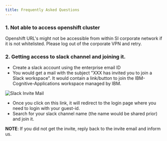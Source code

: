 ```yaml
---
title: Frequently Asked Questions
---
```


### 1. Not able to access openshift cluster

Openshift URL's might not be accessible from within SI corporate network if it is not whitelisted. Please log out of the corporate VPN and retry.

### 2. Getting access to slack channel and joining it.
- Create a slack account using the enterprise email ID 
- You would get a mail with the subject "XXX has invited you to join a Slack workspace". It would contain a link/button to join the IBM-Cognitive-Applications workspace managed by IBM.

![Slack Invite Mail](./SlackInviteMail.png)

- Once you click on this link, it will redirect to the login page where you need to login with your guest-id.
- Search for your slack channel name (the name would be shared prior) and join it.

**NOTE**: If you did not get the invite, reply back to the invite email and inform us.
